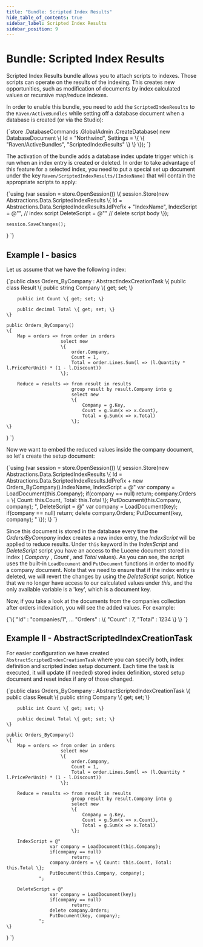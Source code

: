```yaml
---
title: "Bundle: Scripted Index Results"
hide_table_of_contents: true
sidebar_label: Scripted Index Results
sidebar_position: 9
---
```



# Bundle: Scripted Index Results

Scripted Index Results bundle allows you to attach scripts to indexes. Those scripts can operate on the results of the indexing. This creates new opportunities, such as modification
of documents by index calculated values or recursive map/reduce indexes.

In order to enable this bundle, you need to add  the `ScriptedIndexResults` to the `Raven/ActiveBundles` while setting off a database document when a database is created (or via the Studio):

<TabItem value="activate_bundle" label="activate_bundle">
<CodeBlock language="csharp">
{`store
	.DatabaseCommands
	.GlobalAdmin
	.CreateDatabase(
		new DatabaseDocument
			\{
				Id = "Northwind",
				Settings =
					\{
						\{ "Raven/ActiveBundles", "ScriptedIndexResults" \}
					\}
			\});
`}
</CodeBlock>
</TabItem>

The activation of the bundle adds a database index update trigger which is run when an index entry is created or deleted. In order to take advantage of this feature for a selected index,
you need to put a special set up document under the key `Raven/ScriptedIndexResults/[IndexName]` that will contain the appropriate scripts to apply:

<TabItem value="setup_doc" label="setup_doc">
<CodeBlock language="csharp">
{`using (var session = store.OpenSession())
\{
	session.Store(new Abstractions.Data.ScriptedIndexResults
					  \{
						  Id = Abstractions.Data.ScriptedIndexResults.IdPrefix + "IndexName",
						  IndexScript = @"", // index script
						  DeleteScript = @"" // delete script body
					  \});

	session.SaveChanges();
\}
`}
</CodeBlock>
</TabItem>

## Example I - basics

Let us assume that we have the following index:

<TabItem value="index_def" label="index_def">
<CodeBlock language="csharp">
{`public class Orders_ByCompany : AbstractIndexCreationTask<Order, Orders_ByCompany.Result>
\{
	public class Result
	\{
		public string Company \{ get; set; \}

		public int Count \{ get; set; \}

		public decimal Total \{ get; set; \}
	\}

	public Orders_ByCompany()
	\{
		Map = orders => from order in orders
						select new
						\{
							order.Company,
							Count = 1,
							Total = order.Lines.Sum(l => (l.Quantity * l.PricePerUnit) * (1 - l.Discount))
						\};

		Reduce = results => from result in results
							group result by result.Company into g
							select new
							\{
								Company = g.Key,
								Count = g.Sum(x => x.Count),
								Total = g.Sum(x => x.Total)
							\};
	\}
\}
`}
</CodeBlock>
</TabItem>

Now we want to embed the reduced values inside the company document, so let's create the setup document:

<TabItem value="sample_setup_doc" label="sample_setup_doc">
<CodeBlock language="csharp">
{`using (var session = store.OpenSession())
\{
	session.Store(new Abstractions.Data.ScriptedIndexResults
					  \{
						  Id = Abstractions.Data.ScriptedIndexResults.IdPrefix + new Orders_ByCompany().IndexName,
						  IndexScript = @"
			var company = LoadDocument(this.Company);
			if(company == null)
					return;
			company.Orders = \{ Count: this.Count, Total: this.Total \};
			PutDocument(this.Company, company);
		",
						  DeleteScript = @"
			var company = LoadDocument(key);
			if(company == null)
					return;
			delete company.Orders;
			PutDocument(key, company);
		"
					  \});
\}
`}
</CodeBlock>
</TabItem>

Since this document is stored in the database every time the _Orders/ByCompany_ index creates a new index entry, the _IndexScript_ will be applied to reduce results. 
Under `this` keyword in the _IndexScript_ and _DeleteScript_ script you have an access to the Lucene document stored in index ( _Company_ , _Count_ , and _Total_ values).  As you can see, the script uses the built-in `LoadDocument` and `PutDocument` functions in order to modify a company document. Note that we need to ensure that if the index entry is deleted, we will revert the changes by using the _DeleteScript_ script. Notice that we no longer have access to our calculated values under _this_, and the only available variable is a 'key', which is a document key.

Now, if you take a look at the documents from the companies collection after orders indexation, you will see the added values. For example:

<TabItem value="json" label="json">
<CodeBlock language="json">
{`\{ 
	"Id" : "companies/1", 
	...
	"Orders" : \{
		"Count" : 7,
		"Total" : 1234
	\}
\}
`}
</CodeBlock>
</TabItem>

## Example II - AbstractScriptedIndexCreationTask

For easier configuration we have created `AbstractScriptedIndexCreationTask` where you can specify both, index definition and scripted index setup document. Each time the task is executed, it will update (if needed) stored index definition, stored setup document and reset index if any of those changed.

<TabItem value="index_def_2" label="index_def_2">
<CodeBlock language="csharp">
{`public class Orders_ByCompany : AbstractScriptedIndexCreationTask<Order, Orders_ByCompany.Result>
\{
	public class Result
	\{
		public string Company \{ get; set; \}

		public int Count \{ get; set; \}

		public decimal Total \{ get; set; \}
	\}

	public Orders_ByCompany()
	\{
		Map = orders => from order in orders
						select new
						\{
							order.Company,
							Count = 1,
							Total = order.Lines.Sum(l => (l.Quantity * l.PricePerUnit) * (1 - l.Discount))
						\};

		Reduce = results => from result in results
							group result by result.Company into g
							select new
							\{
								Company = g.Key,
								Count = g.Sum(x => x.Count),
								Total = g.Sum(x => x.Total)
							\};

		IndexScript = @"
					var company = LoadDocument(this.Company);
					if(company == null)
							return;
					company.Orders = \{ Count: this.Count, Total: this.Total \};
					PutDocument(this.Company, company);
				";

		DeleteScript = @"
					var company = LoadDocument(key);
					if(company == null)
							return;
					delete company.Orders;
					PutDocument(key, company);
				";
	\}
\}
`}
</CodeBlock>
</TabItem>
